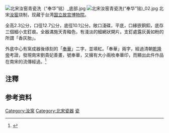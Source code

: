 {{Infobox artifact
|name = 北宋汝窑青瓷洗（“奉华”铭）
|image = [[File:北宋汝窑青瓷洗（“奉华”铭）_01.tif|220px]]
|image_caption = 
|material = 瓷
|size = 全高2.3公分<br>口徑12.7公分<br>底徑10.1公分
|weight = 
|author = [[汝窑|汝窑]]
|created = 約1086年－約1106年
|type = [[笔洗|笔洗]]
|inscription = 奉華
|location = 台湾[[国立故宫博物院|国立故宫博物院]]
|registration = 故-瓷-018048-N000000000
}}
[[File:北宋汝窑青瓷洗（“奉华”铭）_底部.jpg|thumb]]
[[File:北宋汝窑青瓷洗(“奉华”铭)_02.jpg|thumb]]
北宋[[汝窑|汝窑]]烧制，现藏于台湾[[国立故宫博物院|国立故宫博物院]]。{{noteTag|文物統一編號：故-瓷-018048-N000000000}}

全高2.3公分，口徑12.7公分，底徑10.1公分。敞口淺碟，平底，口緣嵌銅釦，底存三個細小支釘痕。全器滿施天青釉色，有淺淡的細網狀開片。支釘處露灰黃如粉的所謂「香灰胎」。

外底中心有窯成器後琢刻的「[[奉華堂印|奉華]]」二字，並填紅。「奉華」兩字，經過清朝[[乾隆帝|乾隆帝]]考證，發現南宋劉貴妃善畫，號奉華，又擁有大小兩枚奉華印，而顯出此件作品在南宋的流傳經過。<ref>{{cite web | title = 北宋汝窯青瓷洗（「奉華」銘） | url = http://antiquities.npm.gov.tw/Utensils_Page.aspx?ItemId=301196 | author =  | publisher = 國立故宮博物院 | accessdate =  | archive-date = 2017-09-22 | archive-url = https://web.archive.org/web/20170922145122/http://antiquities.npm.gov.tw/Utensils_Page.aspx?ItemId=301196 | dead-url = no }}</ref>

==注釋==
{{NoteFoot}}

==参考资料==
{{reflist}}

[[Category:汝窯|Category:汝窯]]
[[Category:北宋瓷器|Category:北宋瓷器]]
[[Category:國立故宮博物院儀禮器物|瓷]]